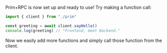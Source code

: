 
Prim+RPC is now set up and ready to use! Try making a function call:

<CodeFile filename="client/index.ts">

```typescript
import { client } from "./prim"

const greeting = await client.sayHello()
console.log(greeting) // "Frontend, meet Backend."
```

</CodeFile>

Now we easily add more functions and simply call those function from the client.

<PluginNA message="You're all set up! Read on to support advanced types in your functions." type="success" />
